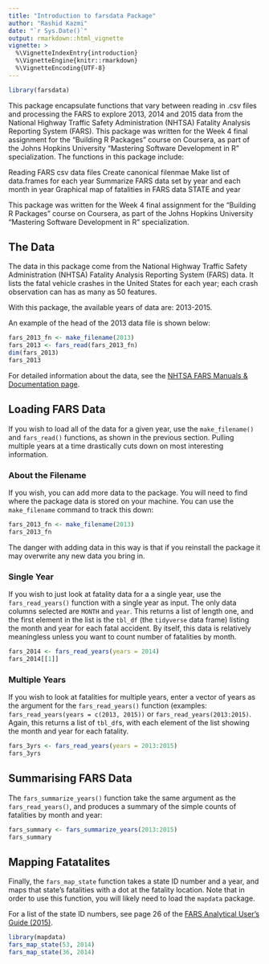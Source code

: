 ```yaml
---
title: "Introduction to farsdata Package"
author: "Rashid Kazmi"
date: "`r Sys.Date()`"
output: rmarkdown::html_vignette
vignette: >
  %\VignetteIndexEntry{introduction}
  %\VignetteEngine{knitr::rmarkdown}
  %\VignetteEncoding{UTF-8}
---
```


```r
library(farsdata)
```
This package encapsulate functions that vary between reading in .csv files and processing the FARS to explore 2013, 2014 and 2015 data from the National Highway Traffic Safety Administration (NHTSA) Fatality Analysis Reporting System (FARS). This package was written for the Week 4 final assignment for the “Building R Packages” course on Coursera, as part of the Johns Hopkins University “Mastering Software Development in R” specialization. The functions in this package include:

Reading FARS csv data files Create canonical filenmae Make list of data.frames for each year Summarize FARS data set by year and each month in year Graphical map of fatalities in FARS data STATE and year

This package was written for the Week 4 final assignment for the "Building R Packages" course on Coursera, as part of the Johns Hopkins University "Mastering Software Development in R" specialization.

## The Data

The data in this package come from the National Highway Traffic Safety Administration (NHTSA) Fatality Analysis Reporting System (FARS) data.  It lists the fatal vehicle crashes in the United States for each year; each crash observation can has as many as 50 features.

With this package, the available years of data are: 2013-2015.  

An example of the head of the 2013 data file is shown below:

```r
fars_2013_fn <- make_filename(2013)
fars_2013 <- fars_read(fars_2013_fn) 
dim(fars_2013)
fars_2013
```

For detailed information about the data, see the [NHTSA FARS Manuals & Documentation page](https://crashstats.nhtsa.dot.gov/#/DocumentTypeList/4). 

## Loading FARS Data

If you wish to load all of the data for a given year, use the `make_filename()` and `fars_read()` functions, as shown in the previous section.  Pulling multiple years at a time drastically cuts down on most interesting information.

### About the Filename

If you wish, you can add more data to the package.  You will need to find where the package data is stored on your machine.  You can use the `make_filename` command to track this down:

```r
fars_2013_fn <- make_filename(2013)
fars_2013_fn
```

The danger with adding data in this way is that if you reinstall the package it may overwrite any new data you bring in.

### Single Year

If you wish to just look at fatality data for a a single year, use the `fars_read_years()` function with a single year as input. The only data columns selected are `MONTH` and `year`.  This returns a list of length one, and the first element in the list is the `tbl_df` (the `tidyverse` data frame) listing the month and year for each fatal accident.  By itself, this data is relatively meaningless unless you want to count number of fatalities by month.

```r
fars_2014 <- fars_read_years(years = 2014)
fars_2014[[1]]
```

### Multiple Years

If you wish to look at fatalities for multiple years, enter a vector of years as the argument for the `fars_read_years()` function (examples: `fars_read_years(years = c(2013, 2015))` or `fars_read_years(2013:2015)`.  Again, this returns a list of `tbl_df`s,  with each element of the list showing the month and year for each fatality. 

```r
fars_3yrs <- fars_read_years(years = 2013:2015)
fars_3yrs
```

## Summarising FARS Data

The `fars_summarize_years()` function take the same argument as the `fars_read_years()`, and produces a summary of the simple counts of fatalities by month and year: 

```r
fars_summary <- fars_summarize_years(2013:2015)
fars_summary
```


## Mapping Fatatalites 

Finally, the `fars_map_state` function takes a state ID number and a year, and maps that state's fatalities with a dot at the fatality location.  Note that in order to use this function, you will likely need to load the `mapdata` package.  

For a list of the state ID numbers, see page 26 of the [FARS Analytical User's Guide (2015)](https://crashstats.nhtsa.dot.gov/Api/Public/ViewPublication/812315#27). 

```r
library(mapdata)
fars_map_state(53, 2014)
fars_map_state(36, 2014)
```

